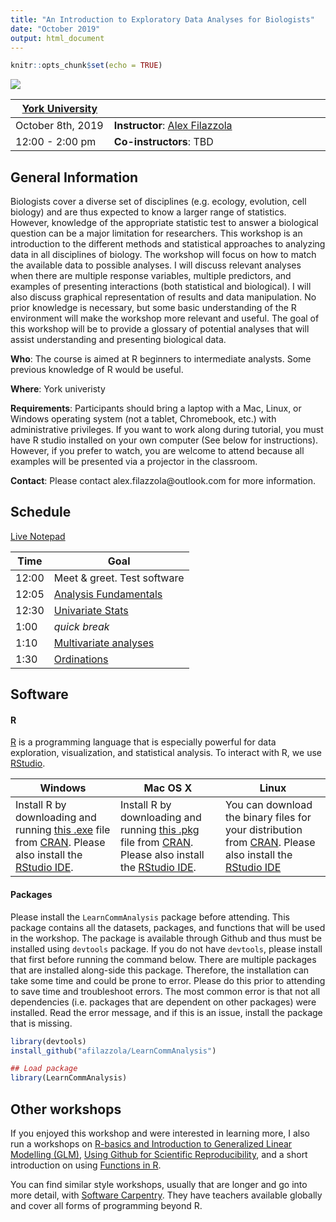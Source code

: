 ```yaml
---
title: "An Introduction to Exploratory Data Analyses for Biologists"
date: "October 2019"
output: html_document
---
```


```r
knitr::opts_chunk$set(echo = TRUE)
```

<div style="width:500px; height=350px">
![](images/mainpage.jpg)
</div>

[York University](https://www.yorku.ca/index.html) | 
----------------|-----------------------------------
October 8th, 2019   | **Instructor**: [Alex Filazzola](http://www.filazzola.info)
12:00 - 2:00 pm   | **Co-instructors**: TBD

## General Information

Biologists cover a diverse set of disciplines (e.g. ecology, evolution, cell biology) and are thus expected to know a larger range of statistics. However, knowledge of the appropriate statistic test to answer a biological question can be a major limitation for researchers. This workshop is an introduction to the different methods and statistical approaches to analyzing data in all disciplines of biology. The workshop will focus on how to match the available data to possible analyses. I will discuss relevant analyses when there are multiple response variables, multiple predictors, and examples of presenting interactions (both statistical and biological). I will also discuss graphical representation of results and data manipulation. No prior knowledge is necessary, but some basic understanding of the R environment will make the workshop more relevant and useful. The goal of this workshop will be to provide a glossary of potential analyses that will assist understanding and presenting biological data.


**Who**: The course is aimed at R beginners to intermediate analysts. Some previous knowledge of R would be useful.

**Where**: York univeristy

**Requirements**: Participants should bring a laptop with a Mac, Linux, or Windows operating system (not a tablet, Chromebook, etc.) with administrative privileges. If you want to work along during tutorial, you must have R studio installed on your own computer (See below for instructions). However, if you prefer to watch, you are welcome to attend because all examples will be presented via a projector in the classroom. 

**Contact**: Please contact alex.filazzola@outlook.com for more information.

## Schedule

[Live Notepad](https://docs.google.com/document/d/1len4qcM-EkEMOl0NuNROyqlqMruqg4B4TZm4OS0NPoQ/edit)

Time   | Goal
-------|------------
12:00   | Meet & greet. Test software
12:05  | [Analysis Fundamentals](Analysis.Fundamental//Intro.html)
12:30 | [Univariate Stats](Univariate//index.html)
1:00  | *quick break*
1:10 | [Multivariate analyses](Indices//indices.html)
1:30 | [Ordinations](Ordinations//ordinations.html)


## Software

#### R

[R](http://www.r-project.org/) is a programming language that is especially powerful for data exploration, visualization, and statistical analysis. To interact with R, we use [RStudio](http://www.rstudio.com/).


Windows        |   Mac OS  X   |      Linux
---------------|---------------|---------------
Install R by downloading and running [this .exe](http://cran.r-project.org/bin/windows/base/release.htm) file from [CRAN](http://cran.r-project.org/index.html). Please also install the [RStudio IDE](http://www.rstudio.com/ide/download/desktop).| Install R by downloading and running [this .pkg](http://cran.r-project.org/bin/macosx/R-latest.pkg) file from [CRAN](http://cran.r-project.org/index.html). Please also install the [RStudio IDE](http://www.rstudio.com/ide/download/desktop).|You can download the binary files for your distribution from [CRAN](http://cran.r-project.org/index.html). Please also install the [RStudio IDE](http://www.rstudio.com/ide/download/desktop)

#### Packages

Please install the `LearnCommAnalysis` package before attending. This package contains all the datasets, packages, and functions that will be used in the workshop. The package is available through Github and thus must be installed using `devtools` package. If you do not have `devtools`, please install that first before running the command below. There are multiple packages that are installed along-side this package. Therefore, the installation can take some time and could be prone to error. Please do this prior to attending to save time and troubleshoot errors. The most common error is that not all dependencies (i.e. packages that are dependent on other packages) were installed. Read the error message, and if this is an issue, install the package that is missing. 

```r
library(devtools)
install_github("afilazzola/LearnCommAnalysis")

## Load package
library(LearnCommAnalysis)
```


## Other workshops

If you enjoyed this workshop and were interested in learning more, I also run a workshops on [R-basics and Introduction to Generalized Linear Modelling (GLM)](https://afilazzola.github.io/YorkU.GLM.2017-04-28/), [Using Github for Scientific Reproducibility](https://afilazzola.github.io/UoA.GithubWorkshop.2018/), and a short introduction on using [Functions in R](https://afilazzola.github.io/Functions.workshop.YorkU2017/). 

You can find similar style workshops, usually that are longer and go into more detail, with [Software Carpentry](https://software-carpentry.org/). They have teachers available globally and cover all forms of programming beyond R. 

